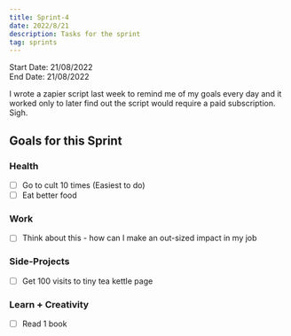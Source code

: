```yaml
---
title: Sprint-4
date: 2022/8/21
description: Tasks for the sprint
tag: sprints
---
```


Start Date: 21/08/2022 \
End Date: 21/08/2022

I wrote a zapier script last week to remind me of my goals every day and it worked only to later find out the script would require a paid subscription. Sigh.

## Goals for this Sprint

### Health

- [ ] Go to cult 10 times (Easiest to do)
- [ ] Eat better food

### Work

- [ ] Think about this - how can I make an out-sized impact in my job

### Side-Projects

- [ ] Get 100 visits to tiny tea kettle page

### Learn + Creativity

- [ ] Read 1 book
